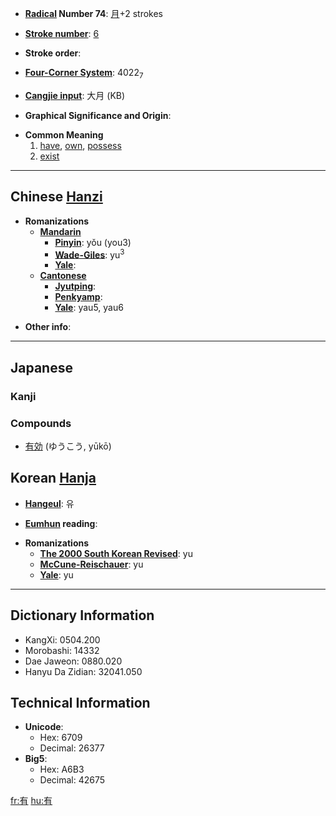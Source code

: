 * '''[[Wiktionary:Chinese radical index| Radical]] Number 74''': [[Wiktionary:Chinese radical index 月|月]]+2 strokes

* '''[[Wiktionary:Chinese total strokes index|Stroke number]]''': [[Wiktionary:Chinese total strokes index 6|6]]

* '''Stroke order''': 

* '''[[Wiktionary:Chinese four corner index|Four-Corner System]]''': 4022<sub>7</sub>

* '''[[Wiktionary:Chinese Cangjie index|Cangjie input]]''': 大月 (KB)

* '''Graphical Significance and Origin''': 

* '''Common Meaning'''
*#[[have]], [[own]], [[possess]]
*# [[exist]]


----

== Chinese [[Hanzi]] ==

* '''Romanizations'''
** '''[[Mandarin]]'''
*** '''[[Pinyin]]''': yǒu (you3)
*** '''[[Wade-Giles]]''': yu<sup>3</sup>
*** '''[[Yale]]''': 
** '''[[Cantonese]]'''
*** '''[[Jyutping]]''':
*** '''[[Penkyamp]]''': 
*** '''[[Yale]]''': yau5, yau6

* '''Other info''': 

----

== Japanese ==
===Kanji===
{{kanji2|[[ゆう]] ([[yū]]), [[う]] ([[u]])|[[ある]] ([[aru]]), [[もつ]] ([[motsu]]), [[たもつ]] ([[tamotsu]])}}

===Compounds===
*[[有効]] (ゆうこう, yūkō)

== Korean [[Hanja]] ==

* '''[[Hangeul]]''': 유

* '''[[Eumhun]] reading''': 

* '''Romanizations'''
** '''[[The 2000 South Korean Revised Romanization|The 2000 South Korean Revised]]''': yu
** '''[[McCune-Reischauer]]''': yu
** '''[[Yale]]''': yu

----

== Dictionary Information ==

* KangXi: 0504.200
* Morobashi: 14332
* Dae Jaweon: 0880.020
* Hanyu Da Zidian: 32041.050

== Technical Information ==

* '''Unicode''':
** Hex: 6709
** Decimal: 26377
* '''Big5''':
** Hex: A6B3
** Decimal: 42675

[[fr:有]]
[[hu:有]]